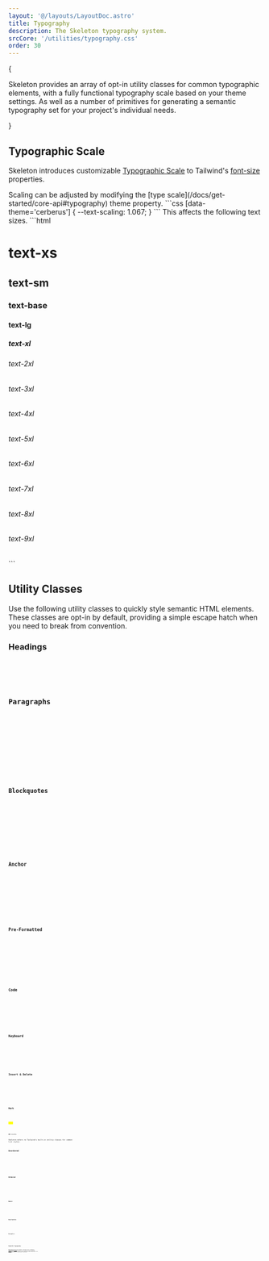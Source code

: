 ```yaml
---
layout: '@/layouts/LayoutDoc.astro'
title: Typography
description: The Skeleton typography system.
srcCore: '/utilities/typography.css'
order: 30
---
```






{

<p class="text-xl">
	Skeleton provides an array of opt-in utility classes for common typographic elements, with a fully functional typography scale based on
	your theme settings. As well as a number of primitives for generating a semantic typography set for your project's individual needs.
</p>

}

## Typographic Scale

Skeleton introduces customizable [Typographic Scale](https://designcode.io/typographic-scales) to Tailwind's [font-size](https://tailwindcss.com/docs/font-size) properties.

<Preview client:load>
	<Fragment slot="preview">
		<ExampleTypescale client:visible />
	</Fragment>
	<Fragment slot="code">
		<div class="space-y-4">
			Scaling can be adjusted by modifying the [type scale](/docs/get-started/core-api#typography) theme property.
			```css
			[data-theme='cerberus'] {
				--text-scaling: 1.067;
			}
			```
			This affects the following text sizes.
			```html
			<h1 class="text-xs">text-xs</h1>
			<h2 class="text-sm">text-sm</h2>
			<h3 class="text-base">text-base</h3>
			<h4 class="text-lg">text-lg</h4>
			<h5 class="text-xl">text-xl</h5>
			<h6 class="text2-2xl">text-2xl</h6>
			<h6 class="text3-3xl">text-3xl</h6>
			<h6 class="text4-4xl">text-4xl</h6>
			<h6 class="text5-5xl">text-5xl</h6>
			<h6 class="text6-6xl">text-6xl</h6>
			<h6 class="text7-7xl">text-7xl</h6>
			<h6 class="text8-8xl">text-8xl</h6>
			<h6 class="text9-9xl">text-9xl</h6>
			```
		</div>
	</Fragment>
</Preview>

## Utility Classes

Use the following utility classes to quickly style semantic HTML elements. These classes are opt-in by default, providing a simple escape hatch when you need to break from convention.

### Headings

<Preview client:load>
	<Fragment slot="preview">
		<Headings />
	</Fragment>
	<Fragment slot="code">
		<Code code={HeadingsRaw} lang="astro" />
	</Fragment>
</Preview>

### Paragraphs

<Preview client:load>
	<Fragment slot="preview">
		<Paragraphs />
	</Fragment>
	<Fragment slot="code">
		<Code code={ParagraphsRaw} lang="astro" />
	</Fragment>
</Preview>

### Blockquotes

<Preview client:load>
	<Fragment slot="preview">
		<Blockquotes />
	</Fragment>
	<Fragment slot="code">
		<Code code={BlockquotesRaw} lang="astro" />
	</Fragment>
</Preview>

### Anchor

<Preview client:load>
	<Fragment slot="preview">
		<Anchors />
	</Fragment>
	<Fragment slot="code">
		<Code code={AnchorsRaw} lang="astro" />
	</Fragment>
</Preview>

### Pre-Formatted

<Preview client:load>
	<Fragment slot="preview">
		<Pre />
	</Fragment>
	<Fragment slot="code">
		<Code code={PreRaw} lang="astro" />
	</Fragment>
</Preview>

### Code

<Preview client:load>
	<Fragment slot="preview">
		<CodeTag />
	</Fragment>
	<Fragment slot="code">
		<Code code={CodeTagRaw} lang="astro" />
	</Fragment>
</Preview>

### Keyboard

<Preview client:load>
	<Fragment slot="preview">
		<Keyboard />
	</Fragment>
	<Fragment slot="code">
		<Code code={KeyboardRaw} lang="astro" />
	</Fragment>
</Preview>

### Insert & Delete

<Preview client:load>
	<Fragment slot="preview">
		<InsDel />
	</Fragment>
	<Fragment slot="code">
		<Code code={InsDelRaw} lang="astro" />
	</Fragment>
</Preview>

### Mark

<Preview client:load>
	<Fragment slot="preview">
		<Mark />
	</Fragment>
	<Fragment slot="code">
		<Code code={MarkRaw} lang="astro" />
	</Fragment>
</Preview>
## Lists

Skeleton defers to Tailwind's built-in utility classes for common list styles.

### Unordered

<Preview client:load>
	<Fragment slot="preview">
		<ListUnordered />
	</Fragment>
	<Fragment slot="code">
		<Code code={ListUnorderedRaw} lang="astro" />
	</Fragment>
</Preview>

### Ordered

<Preview client:load>
	<Fragment slot="preview">
		<ListOrdered />
	</Fragment>
	<Fragment slot="code">
		<Code code={ListOrderedRaw} lang="astro" />
	</Fragment>
</Preview>

### Basic

<Preview client:load>
	<Fragment slot="preview">
		<ListBasic />
	</Fragment>
	<Fragment slot="code">
		<Code code={ListBasicRaw} lang="astro" />
	</Fragment>
</Preview>

### Description

<Preview client:load>
	<Fragment slot="preview">
		<ListDesc />
	</Fragment>
	<Fragment slot="code">
		<Code code={ListDescRaw} lang="astro" />
	</Fragment>
</Preview>

### Navigation

<Preview client:load>
	<Fragment slot="preview">
		<ListNav />
	</Fragment>
	<Fragment slot="code">
		<Code code={ListNavRaw} lang="astro" />
	</Fragment>
</Preview>

## Semantic Typography

When working with your designers, they may craft a semantic typography set for your project. To handle this, we recommend implementing [custom presets](/docs/design/presets#custom-presets) that mix CSS primitives with semantic HTML elements to replicate all desired styles. Feel free to use the boilerplate below, adding each style to your global stylesheet.

<Preview client:load>
	<Fragment slot="preview">
		<ExampleSemantic client:visible />
	</Fragment>
	<Fragment slot="code">
		<Code code={ExampleSemanticRaw} lang="svelte" />
	</Fragment>
</Preview>
